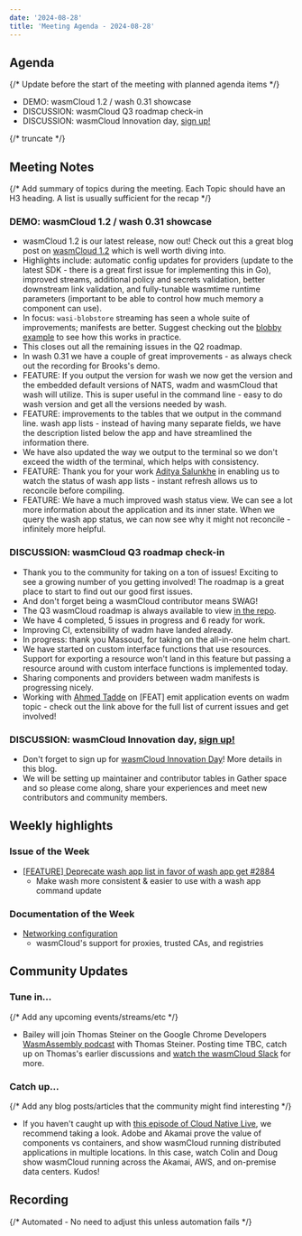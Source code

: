 ```yaml
---
date: '2024-08-28'
title: 'Meeting Agenda - 2024-08-28'
---
```


## Agenda

{/* Update before the start of the meeting with planned agenda items */}

- DEMO: wasmCloud 1.2 / wash 0.31 showcase
- DISCUSSION: wasmCloud Q3 roadmap check-in
- DISCUSSION: wasmCloud Innovation day, [sign up!](https://wasmcloud.com/innovation-day)

{/* truncate */}

## Meeting Notes

{/* Add summary of topics during the meeting. Each Topic should have an H3 heading. A list is usually sufficient for the recap */}

### DEMO: wasmCloud 1.2 / wash 0.31 showcase

- wasmCloud 1.2 is our latest release, now out! Check out this a great blog post on [wasmCloud 1.2](https://wasmcloud.com/blog/2024-08-27-wasmcloud-1.2-improved-streams-automatic-config-updates) which is well worth diving into.
- Highlights include: automatic config updates for providers (update to the latest SDK - there is a great first issue for implementing this in Go), improved streams, additional policy and secrets validation, better downstream link validation, and fully-tunable wasmtime runtime parameters (important to be able to control how much memory a component can use).
- In focus: `wasi-blobstore` streaming has seen a whole suite of improvements; manifests are better. Suggest checking out the [blobby example](https://github.com/wasmCloud/wasmCloud/blob/04d7e8e902ec27dcc20e1deeb222574554166ad1/examples/rust/components/blobby/README.md?plain=1#L4) to see how this works in practice.
- This closes out all the remaining issues in the Q2 roadmap.
- In wash 0.31 we have a couple of great improvements - as always check out the recording for Brooks's demo.
- FEATURE: If you output the version for wash we now get the version and the embedded default versions of NATS, wadm and wasmCloud that wash will utilize. This is super useful in the command line - easy to do wash version and get all the versions needed by wash.
- FEATURE: improvements to the tables that we output in the command line. wash app lists - instead of having many separate fields, we have the description listed below the app and have streamlined the information there.
- We have also updated the way we output to the terminal so we don't exceed the width of the terminal, which helps with consistency.
- FEATURE: Thank you for your work [Aditya Salunkhe](https://github.com/Aditya1404Sal) in enabling us to watch the status of wash app lists - instant refresh allows us to reconcile before compiling.
- FEATURE: We have a much improved wash status view. We can see a lot more information about the application and its inner state. When we query the wash app status, we can now see why it might not reconcile - infinitely more helpful.

### DISCUSSION: wasmCloud Q3 roadmap check-in

- Thank you to the community for taking on a ton of issues! Exciting to see a growing number of you getting involved! The roadmap is a great place to start to find out our good first issues.
- And don't forget being a wasmCloud contributor means SWAG!
- The Q3 wasmCloud roadmap is always available to view [in the repo](https://wasmcloud.com/docs/roadmap/).
- We have 4 completed, 5 issues in progress and 6 ready for work.
- Improving CI, extensibility of wadm have landed already.
- In progress: thank you Massoud, for taking on the all-in-one helm chart.
- We have started on custom interface functions that use resources. Support for exporting a resource won't land in this feature but passing a resource around with custom interface functions is implemented today.
- Sharing components and providers between wadm manifests is progressing nicely.
- Working with [Ahmed Tadde](https://github.com/ahmedtadde) on [FEAT] emit application events on wadm topic - check out the link above for the full list of current issues and get involved!

### DISCUSSION: wasmCloud Innovation day, [sign up!](https://wasmcloud.com/innovation-day)

- Don't forget to sign up for [wasmCloud Innovation Day](https://wasmcloud.com/blog/2024-08-19-join-us-for-wasmcloud-innovation-day)! More details in this blog.
- We will be setting up maintainer and contributor tables in Gather space and so please come along, share your experiences and meet new contributors and community members.

## Weekly highlights

### Issue of the Week

- [[FEATURE] Deprecate wash app list in favor of wash app get #2884](https://github.com/wasmCloud/wasmCloud/issues/2884)
  - Make wash more consistent & easier to use with a wash app command update

### Documentation of the Week

- [Networking configuration](/docs/deployment/netconf/)
  - wasmCloud's support for proxies, trusted CAs, and registries


## Community Updates

### Tune in…

{/* Add any upcoming events/streams/etc */}

- Bailey will join Thomas Steiner on the Google Chrome Developers [WasmAssembly podcast](https://youtube.com/playlist?list=PLNYkxOF6rcIA46I-YCX3ASF4SRb548z8s&feature=shared) with Thomas Steiner. Posting time TBC, catch up on Thomas's earlier discussions and [watch the wasmCloud Slack](https://wasmcloud.slack.com/) for more.

### Catch up…

{/* Add any blog posts/articles that the community might find interesting */}

- If you haven't caught up with [this episode of Cloud Native Live](https://www.youtube.com/watch?v=B1Q_Xx5i6Ek), we recommend taking a look. Adobe and Akamai prove the value of components vs containers, and show wasmCloud running distributed applications in multiple locations. In this case, watch Colin and Doug show wasmCloud running across the Akamai, AWS, and on-premise data centers. Kudos!

## Recording

{/* Automated - No need to adjust this unless automation fails */}

<YouTube url="https://www.youtube.com/watch?v=wFUi0QZk76A" />
